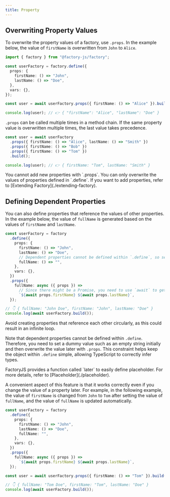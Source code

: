```yaml
---
title: Property
---
```



## Overwriting Property Values

To overwrite the property values of a factory, use `.props`. In the example below, the value of `firstName` is overwritten from `John` to `Alice`.

```ts {11}
import { factory } from "@factory-js/factory";

const userFactory = factory.define({
  props: {
    firstName: () => "John",
    lastName: () => "Doe",
  },
  vars: {},
});

const user = await userFactory.props({ firstName: () => "Alice" }).build();

console.log(user); // 👉 { "firstName": "Alice", "lastName": "Doe" }
```

`.props` can be called multiple times in a method chain. If the same property value is overwritten multiple times, the last value takes precedence.

```ts {12}
const user = await userFactory
  .props({ firstName: () => "Alice", lastName: () => "Smith" })
  .props({ firstName: () => "Bob" })
  .props({ firstName: () => "Tom" })
  .build();

console.log(user); // 👉 { firstName: "Tom", lastName: "Smith" }
```

<Callout type="warning" emoji="⚠️">
  You cannot add new properties with `.props`. You can only overwrite the values
  of properties defined in `.define`. If you want to add properties, refer to
  [Extending Factory](./extending-factory).
</Callout>

## Defining Dependent Properties

You can also define properties that reference the values of other properties. In the example below, the value of `fullName` is generated based on the values of `firstName` and `lastName`.

```ts {7,14}
const userFactory = factory
  .define({
    props: {
      firstName: () => "John",
      lastName: () => "Doe",
      // Dependent properties cannot be defined within `.define`, so set an empty string initially
      fullName: () => "",
    },
    vars: {},
  })
  .props({
    fullName: async ({ props }) =>
      // Since there might be a Promise, you need to use `await` to get the property values
      `${await props.firstName} ${await props.lastName}`,
  });

// 👇 { fullName: "John Doe", firstName: "John", lastName: "Doe" }
console.log(await userFactory.build());
```

<Callout type="warning" emoji="⚠️">
  Avoid creating properties that reference each other circularly, as this could
  result in an infinite loop.
</Callout>

Note that dependent properties cannot be defined within `.define`. Therefore, you need to set a dummy value such as an empty string initially and then overwrite the value later with `.props`. This constraint helps keep the object within `.define` simple, allowing TypeScript to correctly infer types.

<Callout type="info">
  FactoryJS provides a function called `later` to easily define placeholder. For
  more details, refer to [Placeholder](./placeholder).
</Callout>

A convenient aspect of this feature is that it works correctly even if you change the value of a property later. For example, in the following example, the value of `firstName` is changed from `John` to `Tom` after setting the value of `fullName`, and the value of `fullName` is updated automatically.

```ts
const userFactory = factory
  .define({
    props: {
      firstName: () => "John",
      lastName: () => "Doe",
      fullName: "",
    },
    vars: {},
  })
  .props({
    fullName: async ({ props }) =>
      `${await props.firstName} ${await props.lastName}`,
  });

const user = await userFactory.props({ firstName: () => "Tom" }).build();

// 👇 { fullName: "Tom Doe", firstName: "Tom", lastName: "Doe" }
console.log(await userFactory.build());
```
